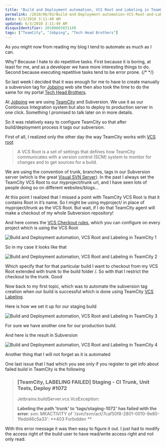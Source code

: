 ```yaml
---
title: "Build and Deployment automation, VCS Root and Labeling in TeamCity"
permalink: /2010/06/03/Build-and-Deployment-automation-VCS-Root-and-Labeling-in-TeamCity/
date: 6/3/2010 3:11:49 AM
updated: 6/3/2010 3:11:49 AM
disqusIdentifier: 20100603031149
tags: ["TeamCity", "Jobping", "Tech Head Brothers"]
---
```

As you might now from reading my blog I tend to automate as much as I can. 

Why? Because I hate to do repetitive tasks. First because it is boring, at least for me, and as a developer we have more interesting things to do. Second because executing repetitive tasks tend to be error prone. 
{/* <!-- more --> */}

So last week I decided that it was enough for me to have to create manually a subversion tag for [Jobping](http://www.jobping.com "Job posting web site aimed specifically at job seekers and employers who work with Microsoft technologies") web site then also took the time to do the same for my portal [Tech Head Brothers](http://www.techheadbrothers.com/).

At [Jobping](http://www.jobping.com/ "Job posting web site aimed specifically at job seekers and employers who work with Microsoft technologies") we are using [TeamCity](http://www.jetbrains.com/teamcity/index.html) and Subversion. We use it as our Continuous Integration system but also to deploy to production server in one click. Something I promised to talk later on in more details.

So it was relatively easy to configure TeamCity so that after build/deployment process it tags our subversion.

First of all, I realized only the other day the way TeamCity works with [VCS root](http://confluence.jetbrains.net/display/TCD5/Configuring+VCS+Roots) 

> A VCS Root is a set of settings that defines how TeamCity communicates with a version control (SCM) system to monitor for changes and to get sources for a build.

We are using the convention of trunk, branches, tags in our Subversion server (which is the great [Visual SVN Server](http://www.visualsvn.com/server/)). In the past I always set the TeamCity VCS Root to our myproject/trunk url, and I have seen lots of people doing so on different websites/blogs…

At this point I realized that I missed a point with TeamCity VCS Root is that it contains Root in it’s name. So I might be using myproject/ in place of myproject/trunk as the VCS Root. But wait, if I do that TeamCity agent will make a checkout of my whole Subversion repository! 

And here comes the [VCS Checkout rules](http://confluence.jetbrains.net/display/TCD5/VCS+Checkout+Rules), which you can configure on every project which is using the VCS Root

![Build and Deployment automation, VCS Root and Labeling in TeamCity 1](https://farm2.staticflickr.com/1462/24579562215_0c560155da_o.png)

So in my case it looks like that

![Build and Deployment automation, VCS Root and Labeling in TeamCity 2](https://farm2.staticflickr.com/1513/24497267931_83cf76a446_o.png)

Which specify that for that particular build I want to checkout from my VCS Root extended with trunk to the build folder /. So with that I restrict the checkout to the trunk. Good

Now back to my first topic, which was to automate the subversion tag creation when our build is successful which is done using TeamCity [VCS Labeling](http://confluence.jetbrains.net/display/TCD5/VCS+Labeling).

Here is how we set it up for our staging build

![Build and Deployment automation, VCS Root and Labeling in TeamCity 3](https://farm2.staticflickr.com/1636/24471243112_136c3c3d4e_o.png)

For sure we have another one for our production build.

And here is the result in Subversion

![Build and Deployment automation, VCS Root and Labeling in TeamCity 4](https://farm2.staticflickr.com/1527/24579562315_bb8aa7385e_o.png)

Another thing that I will not forget as it is automated

One last issue that I had which you see only if you register to get info about failed build in TeamCity is the following

> ### [TeamCity, LABELING FAILED] Staging - CI Trunk, Unit Tests, Deploy #1072
> 
> Jetbrains.buildServer.vcs.VcsException:
> 
> **Labeling the path 'trunk' to 'tags/staging-1072' has failed with the error**: svn: MKACTIVITY of '/svn/!svn/act/7caf50f8-2801-0010-9e80-1fedd46c5a33': **403 Forbidden **

With this error message it was then easy to figure it out. I just had to modify the access right of the build user to have read/write access right and not only read.
